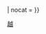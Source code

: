 {{userbox
| border-c = black
| id = [[File:Wikipe-tan_wearing_ao_dai.png|25px]] [[File:VietnameseRegions empty.png|35px]]
| id-w = 75
| id-c = white
| info = 這個用戶是'''[[Wikipedia:越南專題|越南專題]]'''的參與者。
| info-c = white
| info-s = 9
| usercategory = {{#ifeq:{{NAMESPACE}}|User|參與越南專題的維基人}}
| nocat = {{{nocat|}}}
}}<noinclude>
[[Category:專題用戶標誌模板|越]]
</noinclude>